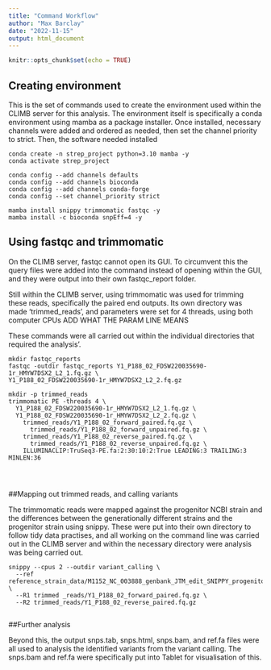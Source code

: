```yaml
---
title: "Command Workflow"
author: "Max Barclay"
date: "2022-11-15"
output: html_document
---
```


```r
knitr::opts_chunk$set(echo = TRUE)
```

## Creating environment

This is the set of commands used to create the environment used within the CLIMB server for this analysis. The environment itself is specifically a conda environment using mamba as a package installer. Once installed, necessary channels were added and ordered as needed, then set the channel priority to strict. Then, the software needed installed



```Conda

conda create -n strep_project python=3.10 mamba -y
conda activate strep_project

conda config --add channels defaults
conda config --add channels bioconda
conda config --add channels conda-forge
conda config --set channel_priority strict

mamba install snippy trimmomatic fastqc -y
mamba install -c bioconda snpEff=4 -y
```

## Using fastqc and trimmomatic

On the CLIMB server, fastqc cannot open its GUI. To circumvent this the query files were added into the command instead of opening within the GUI, and they were output into their own fastqc_report folder. 

Still within the CLIMB server, using trimmomatic was used for trimming these reads, specifically the paired end outputs. Its own directory was made 'trimmed_reads', and parameters were set for 4 threads, using both computer CPUs ADD WHAT THE PARAM LINE MEANS

These commands were all carried out within the individual directories that required the analysis'.

```Quality

mkdir fastqc_reports
fastqc -outdir fastqc_reports Y1_P188_02_FDSW220035690-1r_HMYW7DSX2_L2_1.fq.gz \
Y1_P188_02_FDSW220035690-1r_HMYW7DSX2_L2_2.fq.gz

mkdir -p trimmed_reads
trimmomatic PE -threads 4 \
  Y1_P188_02_FDSW220035690-1r_HMYW7DSX2_L2_1.fq.gz \
  Y1_P188_02_FDSW220035690-1r_HMYW7DSX2_L2_2.fq.gz \
    trimmed_reads/Y1_P188_02_forward_paired.fq.gz \
      trimmed_reads/Y1_P188_02_forward_unpaired.fq.gz \
    trimmed_reads/Y1_P188_02_reverse_paired.fq.gz \
      trimmed_reads/Y1_P188_02_reverse_unpaired.fq.gz \
    ILLUMINACLIP:TruSeq3-PE.fa:2:30:10:2:True LEADING:3 TRAILING:3 MINLEN:36




```

##Mapping out trimmed reads, and calling variants

The trimmomatic reads were mapped against the progenitor NCBI strain and the differences between the generationally different strains and the progenitor strain using snippy. These were put into their own directory to follow tidy data practises, and all working on the command line was carried out in the CLIMB server and within the necessary directory were analysis was being carried out.



```Read

snippy --cpus 2 --outdir variant_calling \
  --ref reference_strain_data/M1152_NC_003888_genbank_JTM_edit_SNIPPY_progenitor.gb \
  --R1 trimmed _reads/Y1_P188_02_forward_paired.fq.gz \
  --R2 trimmed_reads/Y1_P188_02_reverse_paired.fq.gz


```


##Further analysis

Beyond this, the output snps.tab, snps.html, snps.bam, and ref.fa files were all used to analysis the identified variants from the variant calling. The snps.bam and ref.fa were specifically put into Tablet for visualisation of this.


